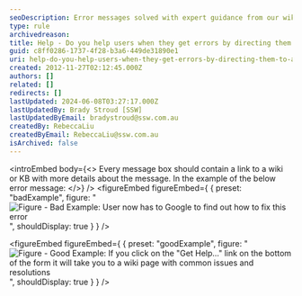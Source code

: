 ```yaml
---
seoDescription: Error messages solved with expert guidance from our wiki and knowledge base.
type: rule
archivedreason:
title: Help - Do you help users when they get errors by directing them to a wiki or KB?
guid: c8ff0286-1737-4f28-b3a6-449de31890e1
uri: help-do-you-help-users-when-they-get-errors-by-directing-them-to-a-wiki-or-kb
created: 2012-11-27T02:12:45.000Z
authors: []
related: []
redirects: []
lastUpdated: 2024-06-08T03:27:17.000Z
lastUpdatedBy: Brady Stroud [SSW]
lastUpdatedByEmail: bradystroud@ssw.com.au
createdBy: RebeccaLiu
createdByEmail: RebeccaLiu@ssw.com.au
isArchived: false
---
```


<introEmbed
  body={<>
Every message box should contain a link to a wiki or KB with more details about the message. In the example of the below error message:
  </>}
/>
<figureEmbed figureEmbed={ {
  preset: "badExample",
  figure: "![Figure - Bad Example: User now has to Google to find out how to fix this error](/uploads/rules/help-do-you-help-users-when-they-get-errors-by-directing-them-to-a-wiki-or-kb/../../assets/NoDirectForError.jpg)",
  shouldDisplay: true
} } />


<figureEmbed figureEmbed={ {
  preset: "goodExample",
  figure: "![Figure - Good Example: If you click on the \"Get Help...\" link on the bottom of the form it will take you to a wiki page with common issues and resolutions](/uploads/rules/help-do-you-help-users-when-they-get-errors-by-directing-them-to-a-wiki-or-kb/../../assets/DirectForError.jpg)",
  shouldDisplay: true
} } />
